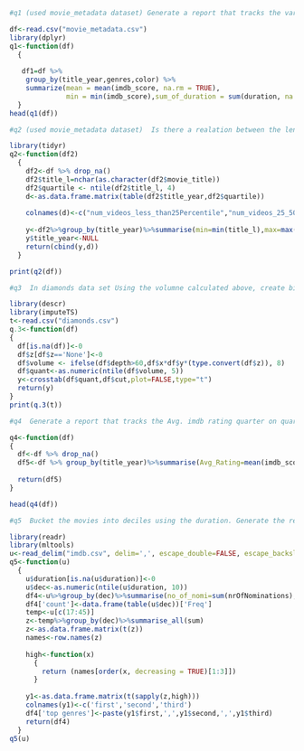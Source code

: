 ```{r}
#q1 (used movie_metadata dataset) Generate a report that tracks the various Genere combinations for each type year on year. The result data frame should contain type, Genere_combo, year, avg_rating, min_rating, max_rating, total_run_time_mins

df<-read.csv("movie_metadata.csv")
library(dplyr)
q1<-function(df)
  {
  
   df1=df %>%
    group_by(title_year,genres,color) %>%
    summarize(mean = mean(imdb_score, na.rm = TRUE),
              min = min(imdb_score),sum_of_duration = sum(duration, na.rm = TRUE))
  }
head(q1(df))
```
```{r}
#q2 (used movie_metadata dataset)  Is there a realation between the length of a movie title and the ratings ? Generate a report that captures the trend of the number of letters in movies titles over years. We expect a cross tab between the year of the video release and the quantile that length fall under. The results should contain year, min_length, max_length, num_videos_less_than25Percentile, num_videos_25_50Percentile , num_videos_50_75Percentile, num_videos_greaterthan75Precentile

library(tidyr)
q2<-function(df2)
  {
    df2<-df %>% drop_na()
    df2$title_l=nchar(as.character(df2$movie_title))
    df2$quartile <- ntile(df2$title_l, 4)
    d<-as.data.frame.matrix(table(df2$title_year,df2$quartile))
    
    colnames(d)<-c("num_videos_less_than25Percentile","num_videos_25_50Percentile ","num_videos_50_75Percentile","num_videos_greaterthan75Precentile")
    
    y<-df2%>%group_by(title_year)%>%summarise(min=min(title_l),max=max(title_l))
    y$title_year<-NULL
    return(cbind(y,d))
  }

print(q2(df))
```

```{r}
#q3  In diamonds data set Using the volumne calculated above, create bins that have equal population within them. Generate a report that contains cross tab between bins and cut. Represent the number under each cell as a percentage of total. 

library(descr)
library(imputeTS)
t<-read.csv("diamonds.csv")
q.3<-function(df)
{
  df[is.na(df)]<-0
  df$z[df$z=='None']<-0
  df$volume <- ifelse(df$depth>60,df$x*df$y*(type.convert(df$z)), 8)
  df$quant<-as.numeric(ntile(df$volume, 5))
  y<-crosstab(df$quant,df$cut,plot=FALSE,type="t")
  return(y)
}
print(q.3(t))
```

```{r}
#q4  Generate a report that tracks the Avg. imdb rating quarter on quarter, in the last 10 years, for movies that are top performing. You can take the top 10% grossing movies every quarter. Add the number of top performing movies under each genere in the report as well.

q4<-function(df)
{
  df<-df %>% drop_na()
  df5<-df %>% group_by(title_year)%>%summarise(Avg_Rating=mean(imdb_score))
  
  return(df5)
}

head(q4(df))
```

```{r}
#q5  Bucket the movies into deciles using the duration. Generate the report that tracks various features like nomiations, wins, count, top 3 geners in each decile. 

library(readr)
library(mltools)
u<-read_delim("imdb.csv", delim=',', escape_double=FALSE, escape_backslash=TRUE)
q5<-function(u)
  {
    u$duration[is.na(u$duration)]<-0
    u$dec<-as.numeric(ntile(u$duration, 10))
    df4<-u%>%group_by(dec)%>%summarise(no_of_nomi=sum(nrOfNominations),no_of_wins=sum(nrOfWins))
    df4['count']<-data.frame(table(u$dec))['Freq']
    temp<-u[c(17:45)]
    z<-temp%>%group_by(dec)%>%summarise_all(sum)
    z<-as.data.frame.matrix(t(z))
    names<-row.names(z)
    
    high<-function(x)
      {
        return (names[order(x, decreasing = TRUE)[1:3]])
      }
    
    y1<-as.data.frame.matrix(t(sapply(z,high)))
    colnames(y1)<-c('first','second','third')
    df4['top genres']<-paste(y1$first,',',y1$second,',',y1$third)
    return(df4)
  }
q5(u)
```


